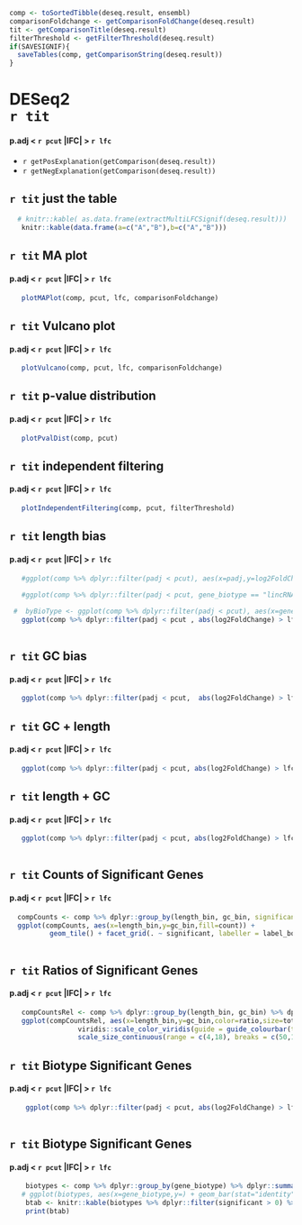 
```r

comp <- toSortedTibble(deseq.result, ensembl) 
comparisonFoldchange <- getComparisonFoldChange(deseq.result)
tit <- getComparisonTitle(deseq.result)
filterThreshold <- getFilterThreshold(deseq.result)
if(SAVESIGNIF){
  saveTables(comp, getComparisonString(deseq.result))
}


```

# DESeq2 <br> `r tit`
#### p.adj < `r pcut` |lFC| > `r lfc` 
  
  * `r getPosExplanation(getComparison(deseq.result))`
  * `r getNegExplanation(getComparison(deseq.result))`
  
  
## `r tit` just the table
```r
  # knitr::kable( as.data.frame(extractMultiLFCSignif(deseq.result)))
   knitr::kable(data.frame(a=c("A","B"),b=c("A","B")))
```

## `r tit` MA plot
#### p.adj < `r pcut` |lFC| > `r lfc`

```r
   plotMAPlot(comp, pcut, lfc, comparisonFoldchange)
```

## `r tit` Vulcano plot
#### p.adj < `r pcut` |lFC| > `r lfc`

```r
   plotVulcano(comp, pcut, lfc, comparisonFoldchange)
```

## `r tit` p-value distribution
#### p.adj < `r pcut` |lFC| > `r lfc`
```r
   plotPvalDist(comp, pcut)
```

## `r tit` independent filtering
#### p.adj < `r pcut` |lFC| > `r lfc`
```r
   plotIndependentFiltering(comp, pcut, filterThreshold)
```


## `r tit` length bias
#### p.adj < `r pcut` |lFC| > `r lfc` 

```r
 
   #ggplot(comp %>% dplyr::filter(padj < pcut), aes(x=padj,y=log2FoldChange, color=length_bin)) + geom_point() + facet_wrap(. ~ gene_biotype) + geom_hline(yintercept = 0, color="red")
  
   #ggplot(comp %>% dplyr::filter(padj < pcut, gene_biotype == "lincRNA"), aes(x=length_bin,y=log2FoldChange)) + geom_boxplot() + ggforce::geom_sina() + geom_hline(yintercept = 0, color="red")

 #  byBioType <- ggplot(comp %>% dplyr::filter(padj < pcut), aes(x=gene_biotype,y=log2FoldChange)) + geom_boxplot() + geom_hline(yintercept = 0, color="red") + idoplots::xrot() + ylab(comparisonFoldchange)
   ggplot(comp %>% dplyr::filter(padj < pcut , abs(log2FoldChange) > lfc), aes(x=length_bin,y=log2FoldChange))  + ggforce::geom_sina() + geom_boxplot(alpha=0,color="green") + geom_hline(yintercept = 0, color="red") + ylab(comparisonFoldchange)
   
```

## `r tit` GC bias
#### p.adj < `r pcut` |lFC| > `r lfc` 

```r
   ggplot(comp %>% dplyr::filter(padj < pcut,  abs(log2FoldChange) > lfc), aes(x=gc_bin,y=log2FoldChange)) + ggforce::geom_sina()  + geom_boxplot(alpha=0,color="green") + geom_hline(yintercept = 0, color="red") + ylab(comparisonFoldchange)
```

## `r tit` GC + length
#### p.adj < `r pcut` |lFC| > `r lfc` 

```r
   ggplot(comp %>% dplyr::filter(padj < pcut, abs(log2FoldChange) > lfc), aes(x=gc_bin,y=log2FoldChange,color=length_bin)) + geom_boxplot() + geom_hline(yintercept = 0, color="red") + ylab(comparisonFoldchange)
```

## `r tit` length + GC
#### p.adj < `r pcut` |lFC| > `r lfc` 

```r
   ggplot(comp %>% dplyr::filter(padj < pcut, abs(log2FoldChange) > lfc), aes(x=length_bin,y=log2FoldChange,color=gc_bin)) + geom_boxplot() + geom_hline(yintercept = 0, color="red") + ylab(comparisonFoldchange) + idoplots::xrot() 
  
```

## `r tit` Counts of Significant Genes
#### p.adj < `r pcut` |lFC| > `r lfc` 

```r
  compCounts <- comp %>% dplyr::group_by(length_bin, gc_bin, significant=ifelse(is.na(padj), FALSE, padj < pcut & abs(log2FoldChange) > lfc)) %>% dplyr::summarise(count=dplyr::n())
  ggplot(compCounts, aes(x=length_bin,y=gc_bin,fill=count)) + 
          geom_tile() + facet_grid(. ~ significant, labeller = label_both ) + viridis::scale_fill_viridis() + idoplots::xrot() 
   
```

## `r tit` Ratios of Significant Genes
#### p.adj < `r pcut` |lFC| > `r lfc` 

```r
   compCountsRel <- comp %>% dplyr::group_by(length_bin, gc_bin) %>% dplyr::summarise(total=dplyr::n(), significant=sum(padj < pcut & abs(log2FoldChange) > lfc,na.rm = TRUE), ratio=significant/total)
   ggplot(compCountsRel, aes(x=length_bin,y=gc_bin,color=ratio,size=total)) + geom_point(shape=15) + 
                 viridis::scale_color_viridis(guide = guide_colourbar(title="ratio\nsignificant")) +         
                 scale_size_continuous(range = c(4,18), breaks = c(50,100,500,1000,2000,3000)) + idoplots::xrot() 

```

## `r tit` Biotype Significant Genes
#### p.adj < `r pcut` |lFC| > `r lfc` 
```r
    ggplot(comp %>% dplyr::filter(padj < pcut, abs(log2FoldChange) > lfc), aes(x=gene_biotype,y=log2FoldChange)) + geom_boxplot() + geom_hline(yintercept = 0, color="red") + idoplots::xrot() + ylab(comparisonFoldchange)
  
```

## `r tit` Biotype Significant Genes
#### p.adj < `r pcut` |lFC| > `r lfc` 
```r
    biotypes <- comp %>% dplyr::group_by(gene_biotype) %>% dplyr::summarise(total=dplyr::n(), significant = sum(padj < pcut & abs(log2FoldChange) > lfc, na.rm = TRUE), ratio=significant/total)
   # ggplot(biotypes, aes(x=gene_biotype,y=) + geom_bar(stat="identity") + geom_hline(yintercept = 0, color="red") + idoplots::xrot() + ylab("ratio significant")
    btab <- knitr::kable(biotypes %>% dplyr::filter(significant > 0) %>% dplyr::arrange(desc(total)))  
    print(btab)
```




